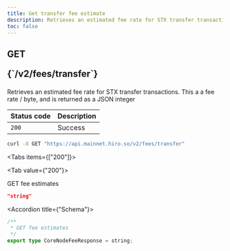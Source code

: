 ```yaml
---
title: Get transfer fee estimate
description: Retrieves an estimated fee rate for STX transfer transactions.
toc: false
---
```




<Root>

<API>

<div className='flex-1'>

<h2 className="not-prose mb-2 inline-flex items-center gap-3 font-mono">
  <div className="rounded-lg border px-1 py-0.5 text-xs font-medium border-green-400/50 bg-green-400/20 text-green-600 dark:text-green-400">
    GET
  </div>
  <p className="text-xs break-words overflow-hidden w-[95%]">{`/v2/fees/transfer`}</p>
</h2>

Retrieves an estimated fee rate for STX transfer transactions. This a a fee rate / byte, and is returned as a JSON integer

| Status code | Description |
| :--------- | :---------- |
| `200` | Success |

</div>

<APIExample>

```bash title="Terminal"
curl -X GET "https://api.mainnet.hiro.so/v2/fees/transfer"
```

<Tabs items={["200"]}>

<Tab value={"200"}>

GET fee estimates

```json title="Example response"
"string"
```

<Accordions>

<Accordion title={"Schema"}>

```ts
/**
 * GET fee estimates
 */
export type CoreNodeFeeResponse = string;

```

</Accordion>

</Accordions>

</Tab>

</Tabs>

</APIExample>

</API>

</Root>
